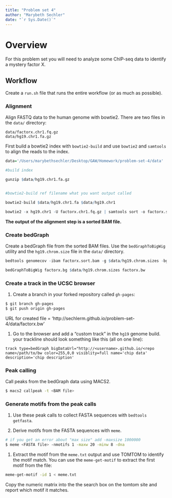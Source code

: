 ```yaml
---
title: "Problem set 4"
author: "Marybeth Sechler"
date: "`r Sys.Date()`"
---
```


# Overview

For this problem set you will need to analyze some ChIP-seq data to
identify a mystery factor X.

## Workflow

Create a `run.sh` file that runs the entire workflow (or as much as possible).

### Alignment

Align FASTQ data to the human genome with bowtie2. There are two files
in the `data/` directory:

```
data/factorx.chr1.fq.gz
data/hg19.chr1.fa.gz
```

First build a bowtie2 index with `bowtie2-build` and use `bowtie2` and `samtools` to align the reads to the index.

```r
data='/Users/marybethsechler/Desktop/GAW/Homework/problem-set-4/data'

#build index                                                                                                     

gunzip $data/hg19.chr1.fa.gz


#bowtie2-build ref filename what you want output called                                                          

bowtie2-build $data/hg19.chr1.fa $data/hg19.chr1

bowtie2 -x hg19.chr1 -U factorx.chr1.fq.gz | samtools sort -o factorx.sort.bam


```


**The output of the alignment step is a sorted BAM file.**

### Create bedGraph

Create a bedGraph file from the sorted BAM files. Use the
`bedGraphToBigWig` utility and the `hg19.chrom.size` file in the `data/`
directory.

``` r

bedtools genomecov -ibam factorx.sort.bam -g $data/hg19.chrom.sizes -bg > factorx.bg

bedGraphToBigWig factorx.bg $data/hg19.chrom.sizes factorx.bw
```
### Create a track in the UCSC browser

1. Create a branch in your forked repository called `gh-pages`:

```bash
$ git branch gh-pages
$ git push origin gh-pages

```
URL for created file = 'http://sechlerm.github.io/problem-set-4/data/factorx.bw'

1. Go to the browser and add a "custom track" in the `hg19` genome build.
your trackline should look something like this (all on one line):

```
track type=bedGraph bigDataUrl="http://<username>.github.io/<repo name>/path/to/bw color=255,0,0 visiblity=full name='chip data' description='chip description'
```

### Peak calling

Call peaks from the bedGraph data using MACS2.

```bash
$ macs2 callpeak -t <BAM file>
```


### Generate motifs from the peak calls

1. Use these peak calls to collect FASTA sequences with `bedtools getfasta`.

1. Derive motifs from the FASTA sequences with `meme`.

```bash
# if you get an error about "max size" add -maxsize 1000000
$ meme <FASTA file> -nmotifs 1 -maxw 20 -minw 8 -dna 
```

1. Extract the motif from the `meme.txt` output and use TOMTOM to identify
the motif match. You can use the `meme-get-motif` to extract the first motif from the file:

```bash
meme-get-motif -id 1 < meme.txt
```

Copy the numeric matrix into the the search box on the tomtom site and report which motif it matches.
